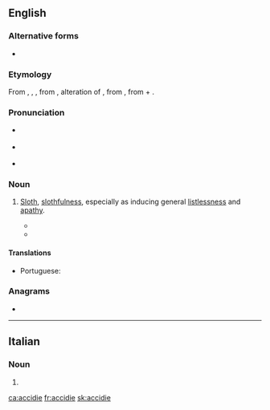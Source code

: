 ==English==

===Alternative forms===
* {{l|en|acedia}}

===Etymology===
From {{etyl|xno|en}} {{m|fro|accidie}}, {{der|en|fro|accide}}, {{m|fro|accidie}}, from {{etyl|LL.|en}} {{m|la|accīdia}}, alteration of {{m|la|acēdia||sloth, torpor}}, from {{der|en|grc|ἀκήδεια||indifference|sc=polytonic}}, from {{m|grc|ἀ-||not|sc=polytonic}} + {{m|grc|κῆδος||care|sc=polytonic}}.

===Pronunciation===
* {{a|UK}} {{IPA|/ˈæk.sɪ.di/|lang=en}}
* {{a|US}} {{IPA|/ˈæk.sə.di/|lang=en}}
* {{audio|Accidie US.ogg|Audio (US)|lang=en}}

===Noun===
{{en-noun|-}}

# {{lb|en|now|literary}} [[sloth|Sloth]], [[slothfulness]], especially as inducing general [[listlessness]] and [[apathy]]. {{defdate|from 13th c.}}
#* {{quote-book|year=c. 1390|author={{w|Geoffrey Chaucer}}|chapter=The Parson's Tale|title=Canterbury Tales|passage=Aftere þe synnes of Envie I wil speke of þe synne of '''Accidie'''.}}
#* {{quote-book|year=1978|author={{w|Lawrence Durrell}}|title=Livia|publisher=Faber & Faber|year_published=1992|page=363|passage=Underneath the surface excitements the demon of '''accidie''' had her by the hair.}}

====Translations====
{{trans-top|general listlessness and apathy}}
* Portuguese: {{t|pt|acídia|f}}
{{trans-mid}}
{{trans-bottom}}

===Anagrams===
* {{l|en|cecidia}}

----

==Italian==

===Noun===
{{head|it|noun plural form|g=f}}

# {{plural of|accidia|lang=it}}

[[ca:accidie]]
[[fr:accidie]]
[[sk:accidie]]
